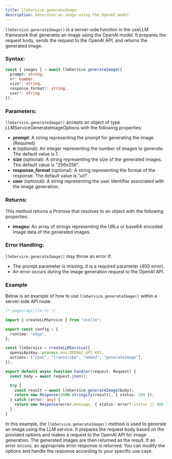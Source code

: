 ```yaml
---
title: llmService.generateImage
description: Generates an image using the OpenAI model
---
```


`llmService.generateImage()` is a server-side function in the useLLM framework that generates an image using the OpenAI model. It prepares the request body, sends the request to the OpenAI API, and returns the generated image.

### Syntax:

```typescript
const { images } = await llmService.generateImage({
  prompt: string,
  n?: number,
  size?: string,
  response_format?: string,
  user?: string
});
```

### Parameters:

`llmService.generateImage()` accepts an object of type LLMServiceGenerateImageOptions with the following properties:

- **prompt**: A string representing the prompt for generating the image. (Required)
- **n** (optional): An integer representing the number of images to generate. The default value is 1.
- **size** (optional): A string representing the size of the generated images. The default value is "256x256". 
- **response_format** (optional): A string representing the format of the response. The default value is "url".
- **user** (optional): A string representing the user identifier associated with the image generation.

### Returns:

This method returns a Promise that resolves to an object with the following properties:

- **images**: An array of strings representing the URLs or base64-encoded image data of the generated images.

### Error Handling:

`llmService.generateImage()` may throw an error if:

- The prompt parameter is missing. It is a required parameter (400 error).
- An error occurs during the image generation request to the OpenAI API.

### Example

Below is an example of how to use `llmService.generateImage()` within a server-side API route:

```typescript
/* pages/api/llm.ts */

import { createLLMService } from "usellm";

export const config = {
  runtime: "edge",
};

const llmService = createLLMService({
  openaiApiKey: process.env.OPENAI_API_KEY,
  actions: ["chat", "transcribe", "embed", "generateImage"],
});

export default async function handler(request: Request) {
  const body = await request.json();

  try {
    const result = await llmService.generateImage(body);
    return new Response(JSON.stringify(result), { status: 200 });
  } catch (error: any) {
    return new Response(error.message, { status: error?.status || 400 });
  }
}
```

In this example, the `llmService.generateImage()` method is used to generate an image using the LLM service. It prepares the request body based on the provided options and makes a request to the OpenAI API for image generation. The generated images are then returned as the result. If an error occurs, an appropriate error response is returned. You can modify the options and handle the response according to your specific use case.